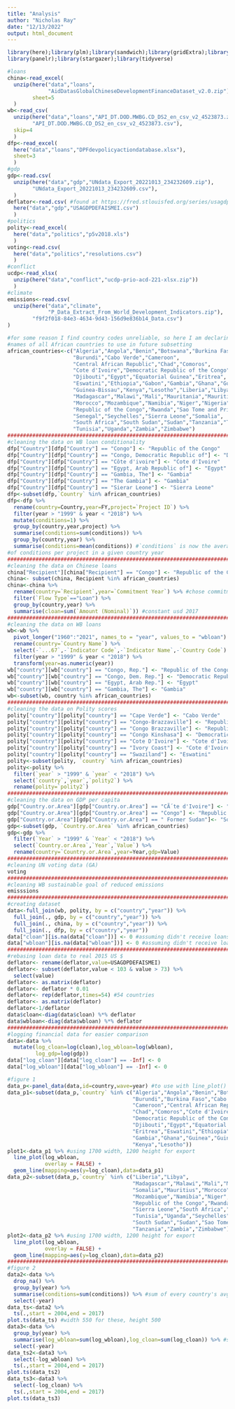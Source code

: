 ```yaml
---
title: "Analysis"
author: "Nicholas Ray"
date: "12/13/2022"
output: html_document
---
```

<!-- Loading relevant libraries. -->
```r
library(here);library(plm);library(sandwich);library(gridExtra);library(readxl);
library(panelr);library(stargazer);library(tidyverse)
```

<!-- Loading relevant data. -->
```r
#loans
china<-read_excel(
  unzip(here("data","loans",
             "AidDatasGlobalChineseDevelopmentFinanceDataset_v2.0.zip")),
        sheet=5
  )
wb<-read_csv(
  unzip(here("data","loans","API_DT.DOD.MWBG.CD_DS2_en_csv_v2_4523873.zip"),
        "API_DT.DOD.MWBG.CD_DS2_en_csv_v2_4523873.csv"),
  skip=4
  )
dfp<-read_excel(
  here("data","loans","DPFdevpolicyactiondatabase.xlsx"),
  sheet=3
  )
#gdp
gdp<-read.csv(
  unzip(here("data","gdp","UNdata_Export_20221013_234232609.zip"),
        "UNdata_Export_20221013_234232609.csv"),
  )
deflator<-read.csv( #found at https://fred.stlouisfed.org/series/usagdpdefaismei
  here("data","gdp","USAGDPDEFAISMEI.csv")
  )
#politics
polity<-read_excel(
  here("data","politics","p5v2018.xls")
  )
voting<-read.csv(
  here("data","politics","resolutions.csv")
  )
#conflict
ucdp<-read_xlsx(
  unzip(here("data","conflict","ucdp-prio-acd-221-xlsx.zip"))
  )
#climate
emissions<-read.csv(
  unzip(here("data","climate",
             "P_Data_Extract_From_World_Development_Indicators.zip"),
        "f9f2f018-84e3-4634-9d43-156d9e836b14_Data.csv")
)
```

<!-- Cleaning data. -->
```r
#for some reason I find country codes unreliable, so here I am declaring the
#names of all African countries to use in future subsetting
african_countries<-c("Algeria","Angola","Benin","Botswana","Burkina Faso",
                     "Burundi","Cabo Verde","Cameroon",
                     "Central African Republic","Chad","Comoros",
                     "Cote d'Ivoire","Democratic Republic of the Congo",
                     "Djibouti","Egypt","Equatorial Guinea","Eritrea",
                     "Eswatini","Ethiopia","Gabon","Gambia","Ghana","Guinea",
                     "Guinea-Bissau","Kenya","Lesotho","Liberia","Libya",
                     "Madagascar","Malawi","Mali","Mauritania","Mauritius",
                     "Morocco","Mozambique","Namibia","Niger","Nigeria",
                     "Republic of the Congo","Rwanda","Sao Tome and Principe",
                     "Senegal","Seychelles","Sierra Leone","Somalia",
                     "South Africa","South Sudan","Sudan","Tanzania","Togo",
                     "Tunisia","Uganda","Zambia","Zimbabwe")
################################################################################
#cleaning the data on WB loan conditionality
dfp["Country"][dfp["Country"] == "Congo"] <- "Republic of the Congo"
dfp["Country"][dfp["Country"] == "Congo, Democratic Republic of"] <- "Democratic Republic of the Congo"
dfp["Country"][dfp["Country"] == "Côte d'ivoire"] <- "Cote d'Ivoire"
dfp["Country"][dfp["Country"] == "Egypt, Arab Republic of"] <- "Egypt"
dfp["Country"][dfp["Country"] == "Gambia, The"] <- "Gambia"
dfp["Country"][dfp["Country"] == "The Gambia"] <- "Gambia"
dfp["Country"][dfp["Country"] == "Sierar Leone"] <- "Sierra Leone"
dfp<-subset(dfp,`Country` %in% african_countries)
dfp<-dfp %>%
  rename(country=Country,year=FY,project=`Project ID`) %>%
  filter(year > "1999" & year < "2018") %>%
  mutate(conditions=1) %>%
  group_by(country,year,project) %>%
  summarise(conditions=sum(conditions)) %>%
  group_by(country,year) %>%
  summarise(conditions=mean(conditions)) #`conditions` is now the average number
#of conditions per project in a given country year
################################################################################
#cleaning the data on Chinese loans
china["Recipient"][china["Recipient"] == "Congo"] <- "Republic of the Congo"
china<- subset(china, Recipient %in% african_countries)
china<-china %>%
  rename(country=`Recipient`,year=`Commitment Year`) %>% #chose commitment year as `year`, maybe controversial
  filter(`Flow Type`=="Loan") %>%
  group_by(country,year) %>%
  summarise(cloan=sum(`Amount (Nominal)`)) #constant usd 2017
################################################################################
#cleaning the data on WB loans
wb<-wb %>%
  pivot_longer("1960":"2021", names_to = "year", values_to = "wbloan") %>%
  rename(country=`Country Name`) %>%
  select(-`...67`,-`Indicator Code`,-`Indicator Name`,-`Country Code`) %>%
  filter(year > "1999" & year < "2018") %>%
  transform(year=as.numeric(year))
wb["country"][wb["country"] == "Congo, Rep."] <- "Republic of the Congo"
wb["country"][wb["country"] == "Congo, Dem. Rep."] <- "Democratic Republic of the Congo"
wb["country"][wb["country"] == "Egypt, Arab Rep."] <- "Egypt"
wb["country"][wb["country"] == "Gambia, The"] <- "Gambia"
wb<-subset(wb, country %in% african_countries)
################################################################################
#cleaning the data on Polity scores
polity["country"][polity["country"] == "Cape Verde"] <- "Cabo Verde"
polity["country"][polity["country"] == "Congo-Brazzaville"] <- "Republic of the Congo"
polity["country"][polity["country"] == "Congo Brazzaville"] <- "Republic of the Congo"
polity["country"][polity["country"] == "Congo Kinshasa"] <- "Democratic Republic of the Congo"
polity["country"][polity["country"] == "Cote D'Ivoire"] <- "Cote d'Ivoire"
polity["country"][polity["country"] == "Ivory Coast"] <- "Cote d'Ivoire"
polity["country"][polity["country"] == "Swaziland"] <- "Eswatini"
polity<-subset(polity, `country` %in% african_countries)
polity<-polity %>%
  filter(`year` > "1999" & `year` < "2018") %>%
  select(`country`,`year`,`polity2`) %>%
  rename(polity=`polity2`)
################################################################################
#cleaning the data on GDP per capita
gdp["Country.or.Area"][gdp["Country.or.Area"] == "CÃ´te d'Ivoire"] <- "Cote d'Ivoire"
gdp["Country.or.Area"][gdp["Country.or.Area"] == "Congo"] <- "Republic of the Congo"
gdp["Country.or.Area"][gdp["Country.or.Area"] == " Former Sudan"]<- "South Sudan"
gdp<-subset(gdp, `Country.or.Area` %in% african_countries)
gdp<-gdp %>%
  filter(`Year` > "1999" & `Year` < "2018") %>%
  select(`Country.or.Area`,`Year`,`Value`) %>%
  rename(country=`Country.or.Area`,year=Year,gdp=Value)
################################################################################
#cleaning UN voting data (GA)
voting
################################################################################
#cleaning WB sustainable goal of reduced emissions
emisssions
################################################################################
#creating dataset
data<-full_join(wb, polity, by = c("country","year")) %>%
  full_join(., gdp, by = c("country","year")) %>%
  full_join(., china, by = c("country","year")) %>%
  full_join(., dfp, by = c("country","year"))
data["cloan"][is.na(data["cloan"])] <- 0 #assuming didn't receive loans if NA
data["wbloan"][is.na(data["wbloan"])] <- 0 #assuming didn't receive loans if NA
################################################################################
#rebasing loan data to real 2015 US $
deflator<- rename(deflator,value=USAGDPDEFAISMEI)
deflator<- subset(deflator,value < 103 & value > 73) %>%
  select(value)
deflator<- as.matrix(deflator)
deflator<- deflator * 0.01
deflator<- rep(deflator,times=54) #54 countries
deflator<- as.matrix(deflator)
deflator<-1/deflator
data$cloan<-diag(data$cloan) %*% deflator
data$wbloan<-diag(data$wbloan) %*% deflator
################################################################################
#logging financial data for easier comparison
data<-data %>%
  mutate(log_cloan=log(cloan),log_wbloan=log(wbloan),
         log_gdp=log(gdp))
data["log_cloan"][data["log_cloan"] == -Inf] <- 0
data["log_wbloan"][data["log_wbloan"] == -Inf] <- 0
```

<!-- Making figures. -->
```r
#figure 1
data_p<-panel_data(data,id=country,wave=year) #to use with line_plot()
data_p1<-subset(data_p,`country` %in% c("Algeria","Angola","Benin","Botswana",
                                        "Burundi","Burkina Faso","Cabo Verde",
                                        "Cameroon","Central African Republic",
                                        "Chad","Comoros","Cote d'Ivoire",
                                        "Democratic Republic of the Congo",
                                        "Djibouti","Egypt","Equatorial Guinea",
                                        "Eritrea","Eswatini","Ethiopia","Gabon",
                                        "Gambia","Ghana","Guinea","Guinea-Bissau",
                                        "Kenya","Lesotho"))
plot1<-data_p1 %>% #using 1700 width, 1200 height for export
  line_plot(log_wbloan,
            overlay = FALSE) +
  geom_line(mapping=aes(y=log_cloan),data=data_p1)
data_p2<-subset(data_p,`country` %in% c("Liberia","Libya",
                                        "Madagascar","Malawi","Mali","Mauritania",
                                        "Somalia","Mauritius","Morocco",
                                        "Mozambique","Namibia","Niger","Nigeria",
                                        "Republic of the Congo","Rwanda","Senegal",
                                        "Sierra Leone","South Africa","Togo",
                                        "Tunisia","Uganda","Seychelles",
                                        "South Sudan","Sudan","Sao Tome and Principe",
                                        "Tanzania","Zambia","Zimbabwe"))
plot2<-data_p2 %>% #using 1700 width, 1200 height for export
  line_plot(log_wbloan,
            overlay = FALSE) +
  geom_line(mapping=aes(y=log_cloan),data=data_p2)
################################################################################
#figure 2
data2<-data %>%
  drop_na() %>%
  group_by(year) %>%
  summarise(conditions=sum(conditions)) %>% #sum of every country's avg conditions per project in a given year
  select(-year)
data_ts<-data2 %>%
  ts(.,start = 2004,end = 2017)
plot.ts(data_ts) #width 550 for these, height 500
data3<-data %>%
  group_by(year) %>%
  summarise(log_wbloan=sum(log_wbloan),log_cloan=sum(log_cloan)) %>% #sum of every country's avg conditions per project in a given year
  select(-year)
data_ts2<-data3 %>%
  select(-log_wbloan) %>%
  ts(.,start = 2004,end = 2017)
plot.ts(data_ts2)
data_ts3<-data3 %>%
  select(-log_cloan) %>%
  ts(.,start = 2004,end = 2017)
plot.ts(data_ts3)
```
